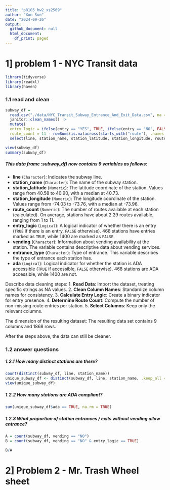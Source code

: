 ```yaml
---
title: "p8105_hw2_xs2569"
author: "Xun Sun"
date: "2024-09-26"
output:
  github_document: null
  html_document:
    df_print: paged
---
```


# 1] problem 1  -  NYC Transit data

```r
library(tidyverse)
library(readxl)
library(haven)
```

### 1.1 read and clean
```r
subway_df = 
  read_csv("./data/NYC_Transit_Subway_Entrance_And_Exit_Data.csv", na = c("NA", "", ".")) |>
  janitor::clean_names() |> 
  mutate( 
  entry_logic = ifelse(entry == "YES", TRUE, ifelse(entry == "NO", FALSE, NA)),
  route_count = 11 - rowSums(is.na(across(starts_with("route"), .names = "route")))) |> 
  select(line, station_name, station_latitude, station_longitude, route_count, entry_logic, vending, entrance_type, ada)

view(subway_df)
summary(subway_df)
```

##### This data frame :subway_df) now contains 9 variables as follows:
- **line** (`Character`): Indicates the subway line. 
- **station_name** (`Character`): The name of the subway station. 
- **station_latitude** (`Numeric`): The latitude coordinate of the station. Values range from 40.58 to 40.90, with a median at 40.73.
- **station_longitude** (`Numeric`): The longitude coordinate of the station. Values range from -74.03 to -73.76, with a median at -73.96.
- **route_count** (`Numeric`): The number of routes available at each station (calculated). On average, stations have about 2.29 routes available, ranging from 1 to 11.
- **entry_logic** (`Logical`): A logical indicator of whether there is an entry (`TRUE` if there is an entry, `FALSE` otherwise). 468 stations have entries marked as `TRUE`, while 1400 are marked as `FALSE`.
- **vending** (`Character`): Information about vending availability at the station. The variable contains descriptive data about vending services.
- **entrance_type** (`Character`): Type of entrance. This variable describes the type of entrance each station has.
- **ada** (`Logical`): Logical indicator for whether the station is ADA accessible (`TRUE` if accessible, `FALSE` otherwise). 468 stations are ADA accessible, while 1400 are not.

Describe data cleaning steps:
1. **Read Data**: Import the dataset, treating specific strings as NA values.
2. **Clean Column Names**: Standardize column names for consistency.
3. **Calculate Entry Logic**: Create a binary indicator for entry presence.
4. **Determine Route Count**: Compute the number of non-missing route entries per station.
5. **Select Columns**: Keep only the relevant columns.

The dimension of the resulting dataset:
The resulting data set contains 9 columns and 1868 rows. 

After the steps above, the data can still be cleaner.

### 1.2 answer questions

##### 1.2.1 How many distinct stations are there?
```r
count(distinct(subway_df, line, station_name))
unique_subway_df <- distinct(subway_df, line, station_name, .keep_all = TRUE)
view(unique_subway_df)
```

##### 1.2.2 How many stations are ADA compliant?
```r
sum(unique_subway_df$ada == TRUE, na.rm = TRUE)
```
##### 1.2.3 What proportion of station entrances / exits without vending allow entrance?
```r
A = count(subway_df, vending == "NO")
B = count(subway_df, vending == "NO" & entry_logic == TRUE)

B/A
```



# 2] Problem 2  -  Mr. Trash Wheel sheet


